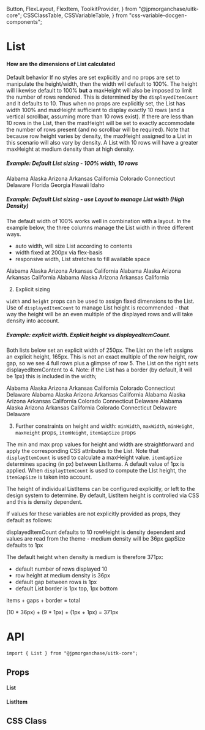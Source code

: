   Button,
  FlexLayout,
  FlexItem,
  ToolkitProvider,
} from "@jpmorganchase/uitk-core";
  CSSClassTable,
  CSSVariableTable,
} from "css-variable-docgen-components";

<Meta title="Lab/List/Doc" component={List} />

# List

#### How are the dimensions of List calculated

Default behavior
If no styles are set explicitly and no props are set to manipulate the height/width, then the width will default to 100%. The height will likewise default to 100% **but** a maxHeight will also be imposed to limit the number of rows rendered. This is determined by the `displayedItemCount` and it defaults to 10. Thus when no props are explicitly set, the List has width 100% and maxHeight sufficient to display exactly 10 rows (and a vertical scrollbar, assuming more than 10 rows exist). If there are less than 10 rows in the List, then the maxHeight will be set to exactly accommodate the number of rows present (and no scrollbar will be required). Note that because row height varies by density, the maxHeight assigned to a List in this scenario will also vary by density. A List with 10 rows will have a greater maxHeight at medium density than at high density.

##### Example: Default List sizing - 100% width, 10 rows

<Canvas>
  <ToolkitProvider>
    <List aria-label="Declarative List example">
      <ListItem>Alabama</ListItem>
      <ListItem>Alaska</ListItem>
      <ListItem>Arizona</ListItem>
      <ListItem>Arkansas</ListItem>
      <ListItem>California</ListItem>
      <ListItem>Colorado</ListItem>
      <ListItem>Connecticut</ListItem>
      <ListItem>Delaware</ListItem>
      <ListItem>Florida</ListItem>
      <ListItem>Georgia</ListItem>
      <ListItem>Hawaii</ListItem>
      <ListItem>Idaho</ListItem>
    </List>
  </ToolkitProvider>
</Canvas>

##### Example: Default List sizing - use Layout to manage List width (High Density)

The default width of 100% works well in combination with a layout. In the example below, the three columns manage the List width in three different ways.

- auto width, will size List according to contents
- width fixed at 200px via flex-basis
- responsive width, List stretches to fill available space

<Canvas>
  <ToolkitProvider density="high">
    <FlexLayout>
      <FlexItem>
        <List aria-label="Declarative List example">
          <ListItem>Alabama</ListItem>
          <ListItem>Alaska</ListItem>
          <ListItem>Arizona</ListItem>
          <ListItem>Arkansas</ListItem>
          <ListItem>California</ListItem>
        </List>
      </FlexItem>
      <FlexItem style={{ flexBasis: 200 }}>
        <List aria-label="Declarative List example">
          <ListItem>Alabama</ListItem>
          <ListItem>Alaska</ListItem>
          <ListItem>Arizona</ListItem>
          <ListItem>Arkansas</ListItem>
          <ListItem>California</ListItem>
        </List>
      </FlexItem>
      <FlexItem grow={1}>
        <List aria-label="Declarative List example">
          <ListItem>Alabama</ListItem>
          <ListItem>Alaska</ListItem>
          <ListItem>Arizona</ListItem>
          <ListItem>Arkansas</ListItem>
          <ListItem>California</ListItem>
        </List>
      </FlexItem>
    </FlexLayout>
  </ToolkitProvider>
</Canvas>

2. Explicit sizing

`width` and `height` props can be used to assign fixed dimensions to the List. Use of `displayedItemCount` to manage List height is recommended - that way the height will be an even multiple of the displayed rows and will take density into account.

##### Example: explicit width. Explicit height vs displayedItemCount.

Both lists below set an explicit width of 250px. The List on the left assigns an explicit height, 165px. This is not an exact multiple of the row height, row gap, so we see 4 full rows plus a glimpse of row 5. The List on the right sets displayedItemContent to 4. Note: if the List has a border (by default, it will be 1px) this is included in the width;

<Canvas>
  <ToolkitProvider>
    <FlexLayout style={{ justifyContent: "space-around" }}>
      <FlexItem>
        <List aria-label="Declarative List example" width={250} height={165}>
          <ListItem>Alabama</ListItem>
          <ListItem>Alaska</ListItem>
          <ListItem>Arizona</ListItem>
          <ListItem>Arkansas</ListItem>
          <ListItem>California</ListItem>
          <ListItem>Colorado</ListItem>
          <ListItem>Connecticut</ListItem>
          <ListItem>Delaware</ListItem>
        </List>
      </FlexItem>
      <FlexItem style={{ flexBasis: 200 }}>
        <List
          aria-label="Declarative List example"
          width={250}
          displayedItemCount={4}
        >
          <ListItem>Alabama</ListItem>
          <ListItem>Alaska</ListItem>
          <ListItem>Arizona</ListItem>
          <ListItem>Arkansas</ListItem>
          <ListItem>California</ListItem>
          <Canvas>
            <ToolkitProvider>
              <FlexLayout style={{ justifyContent: "space-around" }}>
                <FlexItem>
                  <List
                    aria-label="Declarative List example"
                    width={250}
                    height={200}
                  >
                    <ListItem>Alabama</ListItem>
                    <ListItem>Alaska</ListItem>
                    <ListItem>Arizona</ListItem>
                    <ListItem>Arkansas</ListItem>
                    <ListItem>California</ListItem>
                    <ListItem>Colorado</ListItem>
                    <ListItem>Connecticut</ListItem>
                    <ListItem>Delaware</ListItem>
                  </List>
                </FlexItem>
                <FlexItem style={{ flexBasis: 200 }}>
                  <List
                    aria-label="Declarative List example"
                    width={250}
                    displayedItemCount={4}
                  >
                    <ListItem>Alabama</ListItem>
                    <ListItem>Alaska</ListItem>
                    <ListItem>Arizona</ListItem>
                    <ListItem>Arkansas</ListItem>
                    <ListItem>California</ListItem>
                    <ListItem>Colorado</ListItem>
                    <ListItem>Connecticut</ListItem>
                    <ListItem>Delaware</ListItem>
                  </List>
                </FlexItem>
              </FlexLayout>
            </ToolkitProvider>
          </Canvas>
          <ListItem>Delaware</ListItem>
        </List>
      </FlexItem>
    </FlexLayout>
  </ToolkitProvider>
</Canvas>

3. Further constraints on height and width: `minWidth`, `maxWidth`, `minHeight`, `maxHeight` props, `itemHeight`, `itemGapSize` props

The min and max prop values for height and width are straightforward and apply the corresponding CSS attributes to the List. Note that `displayItemCount` is used to calculate a maxHeight value. `itemGapSize` determines spacing (in px) between ListItems. A default value of 1px is applied. When `displayItemCount` is used to compute the LIst height, the `itemGapSize` is taken into account.

The height of individual ListItems can be configured explicitly, or left to the design system to determine. By default, ListItem height is controlled via CSS and this is density dependent.

If values for these variables are not explicitly provided as props, they default as follows:

displayedItemCount defaults to 10
rowHeight is density dependent and values are read from the theme - medium density will be 36px
gapSize defaults to 1px

The default height when density is medium is therefore 371px:

- default number of rows displayed 10
- row height at medium density is 36px
- default gap between rows is 1px
- default List border is 1px top, 1px bottom

items + gaps + border = total

(10 \* 36px) + (9 \* 1px) + (1px + 1px) = 371px

# API

```
import { List } from "@jpmorganchase/uitk-core";
```

## Props

#### List

<ArgsTable of={List} />

#### ListItem

<ArgsTable of={ListItem} />

## CSS Class

<CSSClassTable of={List} />

<CSSClassTable of={ListItem} />
